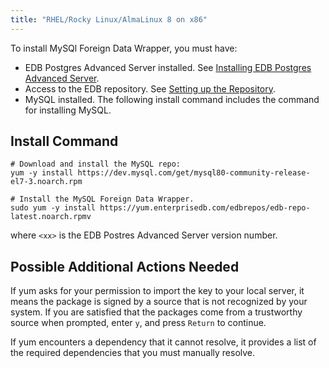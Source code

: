 ```yaml
---
title: "RHEL/Rocky Linux/AlmaLinux 8 on x86"
---
```



To install MySQl Foreign Data Wrapper, you must have:

- EDB Postgres Advanced Server installed. See [Installing EDB Postgres Advanced Server](epas/14/epas_inst_linux/01_epas_using_edb_repository/02_edb-postgres-advanced-server_14_rhel-8-or-centos-8-or-ol-8_x86_64).
- Access to the EDB repository. See [Setting up the Repository](/epas/latest/epas_inst_linux/01_epas_using_edb_repository/edb-postgres-advanced-server_14_rhel-8-or-centos-8-or-ol-8_x86_64#setting-up-the-repository).
- MySQL installed. The following install command includes the command for installing MySQL.


## Install Command

```shell
# Download and install the MySQL repo:
yum -y install https://dev.mysql.com/get/mysql80-community-release-el7-3.noarch.rpm

# Install the MySQL Foreign Data Wrapper.
sudo yum -y install https://yum.enterprisedb.com/edbrepos/edb-repo-latest.noarch.rpmv
```
where `<xx>` is the EDB Postres Advanced Server version number.


## Possible Additional Actions Needed 

If yum asks for your permission to import the key to your local server, it means the package is signed by a source that is not recognized by your system. If you are satisfied that the packages come from a trustworthy source when prompted, enter `y`, and press `Return` to continue.

If yum encounters a dependency that it cannot resolve, it provides a list of the required dependencies that you must manually resolve.
